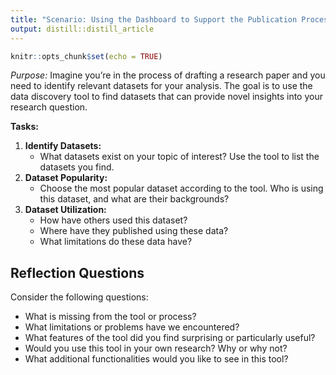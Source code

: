```yaml
---
title: "Scenario: Using the Dashboard to Support the Publication Process"
output: distill::distill_article
---
```


```r
knitr::opts_chunk$set(echo = TRUE)
```

*Purpose:* Imagine you're in the process of drafting a research paper and you need to identify relevant datasets for your analysis. The goal is to use the data discovery tool to find datasets that can provide novel insights into your research question.

**Tasks:**

1. **Identify Datasets:**
    - What datasets exist on your topic of interest? Use the tool to list the datasets you find.

2. **Dataset Popularity:**
    - Choose the most popular dataset according to the tool. Who is using this dataset, and what are their backgrounds?

3. **Dataset Utilization:**
    - How have others used this dataset?
    - Where have they published using these data?
    - What limitations do these data have?

## Reflection Questions

Consider the following questions:

- What is missing from the tool or process?
- What limitations or problems have we encountered?
- What features of the tool did you find surprising or particularly useful?
- Would you use this tool in your own research? Why or why not?
- What additional functionalities would you like to see in this tool?
